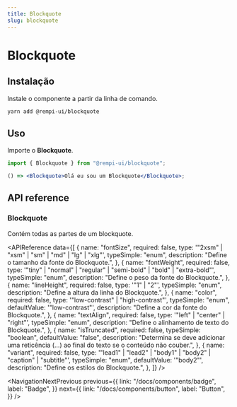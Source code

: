 ```yaml
---
title: Blockquote
slug: blockquote
---
```


# Blockquote

<Description text="Uma citação estendida em nível de bloco." />

<SelectVersion />

<PreviewComponent name="blockquote" />

## Instalação

Instale o componente a partir da linha de comando.

```bash
yarn add @rempi-ui/blockquote
```

## Uso

Importe o <strong>Blockquote</strong>.

```jsx
import { Blockquote } from "@rempi-ui/blockquote";

() => <Blockquote>Olá eu sou um Blockquote</Blockquote>;
```

## API reference

### Blockquote

Contém todas as partes de um blockquote.

<APIReference
  data={[
    {
      name: "fontSize",
      required: false,
      type: '"2xsm" | "xsm" | "sm" | "md" | "lg" | "xlg"',
      typeSimple: "enum",
      description: "Define o tamanho da fonte do Blockquote.",
    },
    {
      name: "fontWeight",
      required: false,
      type: '"tiny" | "normal" | "regular" | "semi-bold" | "bold" | "extra-bold"',
      typeSimple: "enum",
      description: "Define o peso da fonte do Blockquote.",
    },
    {
      name: "lineHeight",
      required: false,
      type: '"1" | "2"',
      typeSimple: "enum",
      description: "Define a altura da linha do Blockquote.",
    },
    {
      name: "color",
      required: false,
      type: '"low-contrast" | "high-contrast"',
      typeSimple: "enum",
      defaultValue: '"low-contrast"',
      description: "Define a cor da fonte do Blockquote.",
    },
    {
      name: "textAlign",
      required: false,
      type: '"left" | "center" | "right"',
      typeSimple: "enum",
      description: "Define o alinhamento de texto do Blockquote.",
    },
    {
      name: "isTruncated",
      required: false,
      typeSimple: "boolean",
      defaultValue: "false",
      description:
        "Determina se deve adicionar uma reticência (...) ao final do texto se o conteúdo não couber.",
    },
    {
      name: "variant",
      required: false,
      type: '"lead1" | "lead2" | "body1" | "body2" | "caption" | "subtitle"',
      typeSimple: "enum",
      defaultValue: '"body2"',
      description: "Define os estilos do Blockquote.",
    },
  ]}
/>

<NavigationNextPrevious
  previous={{
    link: "/docs/components/badge",
    label: "Badge",
  }}
  next={{
    link: "/docs/components/button",
    label: "Button",
  }}
/>
